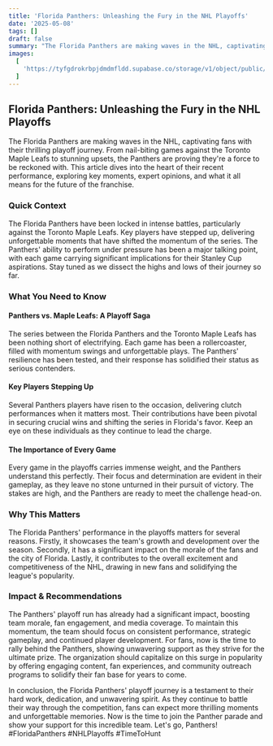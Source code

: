 ```yaml
---
title: 'Florida Panthers: Unleashing the Fury in the NHL Playoffs'
date: '2025-05-08'
tags: []
draft: false
summary: "The Florida Panthers are making waves in the NHL, captivating fans with their thrilling playoff journey. From nail-biting games against the Toronto Maple Leafs to stunning upsets, the Panthers are proving they're a force to be reckoned with. This article dives into the heart of their recent performance, exploring key moments, expert opinions, and what it all means for the future of the franchise."
images:
  [
    'https://tyfgdrokrbpjdmdmfldd.supabase.co/storage/v1/object/public/image/2025-05-08-04-13-55-049+02-00.jpg',
  ]
---
```


## Florida Panthers: Unleashing the Fury in the NHL Playoffs

The Florida Panthers are making waves in the NHL, captivating fans with their thrilling playoff journey. From nail-biting games against the Toronto Maple Leafs to stunning upsets, the Panthers are proving they're a force to be reckoned with. This article dives into the heart of their recent performance, exploring key moments, expert opinions, and what it all means for the future of the franchise.

### Quick Context

The Florida Panthers have been locked in intense battles, particularly against the Toronto Maple Leafs. Key players have stepped up, delivering unforgettable moments that have shifted the momentum of the series. The Panthers' ability to perform under pressure has been a major talking point, with each game carrying significant implications for their Stanley Cup aspirations. Stay tuned as we dissect the highs and lows of their journey so far.

### What You Need to Know

#### Panthers vs. Maple Leafs: A Playoff Saga

The series between the Florida Panthers and the Toronto Maple Leafs has been nothing short of electrifying. Each game has been a rollercoaster, filled with momentum swings and unforgettable plays. The Panthers' resilience has been tested, and their response has solidified their status as serious contenders.

#### Key Players Stepping Up

Several Panthers players have risen to the occasion, delivering clutch performances when it matters most. Their contributions have been pivotal in securing crucial wins and shifting the series in Florida's favor. Keep an eye on these individuals as they continue to lead the charge.

#### The Importance of Every Game

Every game in the playoffs carries immense weight, and the Panthers understand this perfectly. Their focus and determination are evident in their gameplay, as they leave no stone unturned in their pursuit of victory. The stakes are high, and the Panthers are ready to meet the challenge head-on.

### Why This Matters

The Florida Panthers' performance in the playoffs matters for several reasons. Firstly, it showcases the team's growth and development over the season. Secondly, it has a significant impact on the morale of the fans and the city of Florida. Lastly, it contributes to the overall excitement and competitiveness of the NHL, drawing in new fans and solidifying the league's popularity.

### Impact & Recommendations

The Panthers' playoff run has already had a significant impact, boosting team morale, fan engagement, and media coverage. To maintain this momentum, the team should focus on consistent performance, strategic gameplay, and continued player development. For fans, now is the time to rally behind the Panthers, showing unwavering support as they strive for the ultimate prize. The organization should capitalize on this surge in popularity by offering engaging content, fan experiences, and community outreach programs to solidify their fan base for years to come.

In conclusion, the Florida Panthers' playoff journey is a testament to their hard work, dedication, and unwavering spirit. As they continue to battle their way through the competition, fans can expect more thrilling moments and unforgettable memories. Now is the time to join the Panther parade and show your support for this incredible team. Let's go, Panthers! #FloridaPanthers #NHLPlayoffs #TimeToHunt

